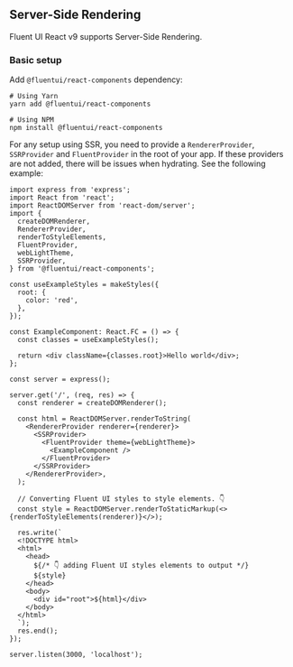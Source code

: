 
<Meta title="Concepts/Developer/Server-Side Rendering/Basic setup" />

## Server-Side Rendering

Fluent UI React v9 supports Server-Side Rendering.

### Basic setup

Add `@fluentui/react-components` dependency:

```shell
# Using Yarn
yarn add @fluentui/react-components

# Using NPM
npm install @fluentui/react-components
```

For any setup using SSR, you need to provide a `RendererProvider`, `SSRProvider` and `FluentProvider` in the root of your app. If these providers are not added, there will be issues when hydrating. See the following example:

```tsx
import express from 'express';
import React from 'react';
import ReactDOMServer from 'react-dom/server';
import {
  createDOMRenderer,
  RendererProvider,
  renderToStyleElements,
  FluentProvider,
  webLightTheme,
  SSRProvider,
} from '@fluentui/react-components';

const useExampleStyles = makeStyles({
  root: {
    color: 'red',
  },
});

const ExampleComponent: React.FC = () => {
  const classes = useExampleStyles();

  return <div className={classes.root}>Hello world</div>;
};

const server = express();

server.get('/', (req, res) => {
  const renderer = createDOMRenderer();

  const html = ReactDOMServer.renderToString(
    <RendererProvider renderer={renderer}>
      <SSRProvider>
        <FluentProvider theme={webLightTheme}>
          <ExampleComponent />
        </FluentProvider>
      </SSRProvider>
    </RendererProvider>,
  );

  // Converting Fluent UI styles to style elements. 👇
  const style = ReactDOMServer.renderToStaticMarkup(<>{renderToStyleElements(renderer)}</>);

  res.write(`
  <!DOCTYPE html>
  <html>
    <head>
      ${/* 👇 adding Fluent UI styles elements to output */}
      ${style}
    </head>
    <body>
      <div id="root">${html}</div>
    </body>
  </html>
  `);
  res.end();
});

server.listen(3000, 'localhost');
```
